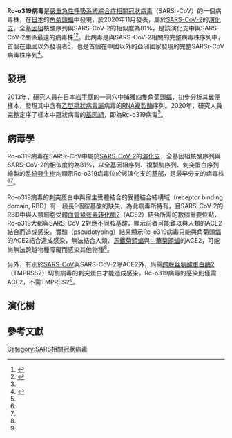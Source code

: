 {{noteTA
|1=zh-cn:严重急性呼吸道综合征; zh-hk:嚴重急性呼吸系統綜合症; zh-tw:嚴重急性呼吸道症候群;
|2=zh-cn:综合征; zh-hk:綜合症; zh-tw:症候群;
}}
{{Virusbox
| image             = 
| image_alt         = 
| image_caption     = 
| parent            = Sarbecovirus 
| species           = SARSr-CoV
| strain            = Rc-o319
| authority         = 
| synonyms          = 
| synonyms_ref      = 
| subdivision_ranks = 
| subdivision       = 
}}

'''Rc-o319病毒'''是[[嚴重急性呼吸系統綜合症相關冠狀病毒|嚴重急性呼吸系統綜合症相關冠狀病毒]]（SARSr-CoV）的一個病毒株，在[[日本|日本]]的[[角菊頭蝠|角菊頭蝠]]中發現，於2020年11月發表，屬於[[严重急性呼吸系统综合征冠状病毒2|SARS-CoV-2]]的[[演化支|演化支]]，全[[基因組|基因組]]核酸序列與SARS-CoV-2的相似度為81%，是該演化支中與SARS-CoV-2關係最遠的病毒株<ref name="MurakamiKitamura2020">{{cite journal|last1=Murakami|first1=Shin|last2=Kitamura|first2=Tomoya|last3=Suzuki|first3=Jin|last4=Sato|first4=Ryouta|last5=Aoi|first5=Toshiki|last6=Fujii|first6=Marina|last7=Matsugo|first7=Hiromichi|last8=Kamiki|first8=Haruhiko|last9=Ishida|first9=Hiroho|last10=Takenaka-Uema|first10=Akiko|last11=Shimojima|first11=Masayuki|last12=Horimoto|first12=Taisuke|title=Detection and Characterization of Bat Sarbecovirus Phylogenetically Related to SARS-CoV-2, Japan|journal=Emerging Infectious Diseases|volume=26|issue=12|year=2020|pages=3025–3029|issn=1080-6040|doi=10.3201/eid2612.203386}}</ref><ref name="Mallapaty2020">{{cite journal|last1=Mallapaty|first1=Smriti|title=Coronaviruses closely related to the pandemic virus discovered in Japan and Cambodia|journal=Nature|volume=588|issue=7836|year=2020|pages=15–16|issn=0028-0836|doi=10.1038/d41586-020-03217-0}}</ref>。此病毒是與SARS-CoV-2相關的完整病毒株序列中，首個在[[中國|中國]]以外發現者<ref name="Mallapaty2020"/>，也是首個在中國以外的亞洲國家發現的完整SARSr-CoV病毒株序列<ref>{{cite web|url=https://asm.org/COVID/COVID-19-Research-Registry/Home|author=[[石正麗|Zhengli Shi]]|title=Bi-weekly Commentary Letter|date=2020-12-18|publisher=American Society of Microbiology|access-date=2021-01-18|archive-date=2022-05-08|archive-url=https://web.archive.org/web/20220508042257/https://asm.org/COVID/COVID-19-Research-Registry/Home}}</ref>。

==發現==
2013年，研究人員在日本[[岩手縣|岩手縣]]的一洞穴中捕獲四隻[[角菊頭蝠|角菊頭蝠]]，初步分析其糞便樣本，發現其中含有[[乙型冠狀病毒屬|乙型冠狀病毒屬]]病毒的[[RNA複製酶|RNA複製酶]]序列。2020年，研究人員完整定序了樣本中冠狀病毒的[[基因組|基因組]]，即為Rc-o319病毒<ref name="MurakamiKitamura2020"/>。

==病毒學==
Rc-o319病毒在SARSr-CoV中屬於[[严重急性呼吸系统综合征冠状病毒2|SARS-CoV-2]]的[[演化支|演化支]]，全基因組核酸序列與SARS-CoV-2的相似度約為81%，以全基因組序列、複製酶序列、刺突蛋白序列繪製的[[系統發生樹|系統發生樹]]均顯示Rc-o319病毒位於該演化支的[[基群|基部]]，是最早分支的病毒株<ref name="MurakamiKitamura2020"/><ref name="Mallapaty2020"/>。

Rc-o319病毒的刺突蛋白中與宿主受體結合的受體結合結構域（receptor binding domain, RBD）有一段長9個胺基酸的缺失，為此病毒所特有，且SARS-CoV-2的RBD中與人類細胞受體[[血管紧张素转化酶2|血管紧张素转化酶2]]（ACE2）結合所需的數個重要位點，Rc-o319大都與SARS-CoV-2對應不同胺基酸，顯示前者可能難以與人類的ACE2結合而造成感染。{{le|假性病毒|pseudotyping}}實驗（pseudotyping）結果顯示Rc-o319病毒只能與角菊頭蝠的ACE2結合造成感染，無法結合人類、[[馬鐵菊頭蝠|馬鐵菊頭蝠]]與[[中華菊頭蝠|中華菊頭蝠]]的ACE2，可能尚無法跨越物種障礙而感染其他物種<ref name="MurakamiKitamura2020"/>。

另外，有別於[[严重急性呼吸道综合征冠状病毒|SARS-CoV]]與SARS-CoV-2除ACE2外，尚需[[跨膜丝氨酸蛋白酶2|跨膜丝氨酸蛋白酶2]]（TMPRSS2）切割病毒的刺突蛋白才能造成感染，Rc-o319病毒的感染則僅需ACE2，不需TMPRSS2<ref name="MurakamiKitamura2020"/>。

==演化樹==
{{SARS-CoV-2 related coronavirus}}

==參考文獻==
{{portal|病毒}}
{{Reflist|2}}
{{Coronavirus}}
{{SARSr-CoV}}

[[Category:SARS相關冠狀病毒|Category:SARS相關冠狀病毒]]